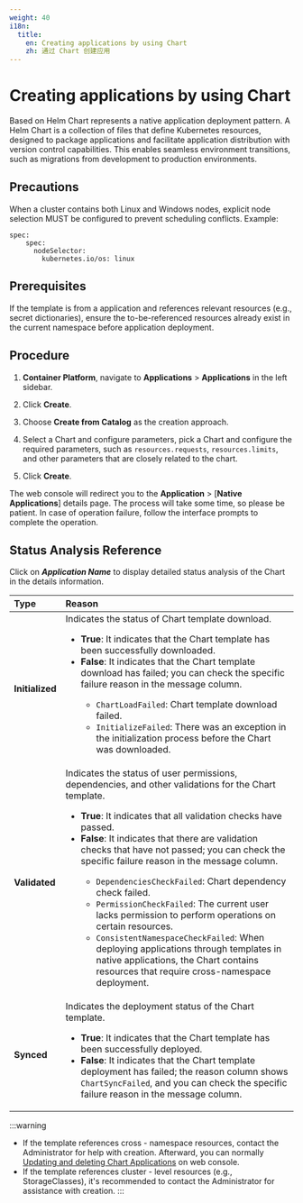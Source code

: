 ```yaml
---
weight: 40
i18n:
  title:
    en: Creating applications by using Chart
    zh: 通过 Chart 创建应用
---
```


# Creating applications by using Chart

Based on Helm Chart represents a native application deployment pattern. A Helm Chart is a collection of files that define Kubernetes resources, designed to package applications and facilitate application distribution with version control capabilities. This enables seamless environment transitions, such as migrations from development to production environments.

## Precautions

When a cluster contains both Linux and Windows nodes, explicit node selection MUST be configured to prevent scheduling conflicts. Example:

```
spec:
    spec:
      nodeSelector:
        kubernetes.io/os: linux
```

## Prerequisites
If the template is from a application and references relevant resources (e.g., secret dictionaries), ensure the to-be-referenced resources already exist in the current namespace before application deployment.

## Procedure

1. **Container Platform**, navigate to **Applications** > **Applications** in the left sidebar. 

2. Click **Create**.

3. Choose **Create from Catalog** as the creation approach.  

4. Select a Chart and configure parameters, pick a Chart and configure the required parameters, such as `resources.requests`, `resources.limits`, and other parameters that are closely related to the chart.

5. Click **Create**. 

The web console will redirect you to the **Application** > [**Native Applications**] details page. The process will take some time, so please be patient. In case of operation failure, follow the interface prompts to complete the operation.

## Status Analysis Reference

Click on ***Application Name*** to display detailed status analysis of the Chart in the details information.

| **Type** | **Reason** |
|:--------------------------|:--------------------------|
| **Initialized** | Indicates the status of Chart template download. <ul><li>**True**: It indicates that the Chart template has been successfully downloaded.</li><li>**False**: It indicates that the Chart template download has failed; you can check the specific failure reason in the message column.</li><ul><li>`ChartLoadFailed`: Chart template download failed.</li><li>`InitializeFailed`: There was an exception in the initialization process before the Chart was downloaded.</li></ul></ul>|
| **Validated**   | Indicates the status of user permissions, dependencies, and other validations for the Chart template. <ul><li>**True**: It indicates that all validation checks have passed.</li><li>**False**: It indicates that there are validation checks that have not passed; you can check the specific failure reason in the message column.</li><ul><li>`DependenciesCheckFailed`: Chart dependency check failed.</li><li>`PermissionCheckFailed`: The current user lacks permission to perform operations on certain resources.</li><li>`ConsistentNamespaceCheckFailed`: When deploying applications through templates in native applications, the Chart contains resources that require cross-namespace deployment.</li></ul></ul> |
| **Synced**      | Indicates the deployment status of the Chart template. <ul><li>**True**: It indicates that the Chart template has been successfully deployed.</li><li>**False**: It indicates that the Chart template deployment has failed; the reason column shows `ChartSyncFailed`, and you can check the specific failure reason in the message column.</li></ul> |

:::warning
- If the template references cross - namespace resources, contact the Administrator for help with creation. Afterward, you can normally [Updating and deleting Chart Applications](../application_operation/chart_upgrade.mdx) on web console.
- If the template references cluster - level resources (e.g., StorageClasses), it's recommended to contact the Administrator for assistance with creation.
:::